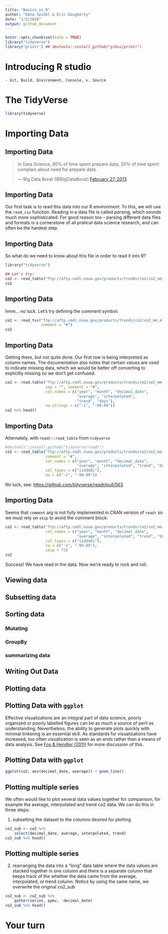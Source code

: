 ```yaml
---
title: "Basics_in_R"
author: "Dana Seidel & Eric Dougherty"
date: "1/3/2018"
output: github_document
---
```


```r
knitr::opts_chunk$set(echo = TRUE)
library("tidyverse")
library("printr") ## devtools::install_github("yihui/printr")
```


# Introducing R studio
    - Git, Build, Environment, Console, v. Source

# The TidyVerse

```r
library(tidyverse)
```

# Importing Data

## Importing Data

<blockquote class="twitter-tweet" lang="en"><p lang="en" dir="ltr">In Data Science, 80% of time spent prepare data, 20% of time spent complain about need for prepare data.</p>&mdash; Big Data Borat (@BigDataBorat) <a href="https://twitter.com/BigDataBorat/status/306596352991830016">February 27, 2013</a></blockquote>

## Importing Data

Our first task is to read this data into our R environment.  To this, we will use the `read_csv` function. Reading in a data file is called *parsing*, which sounds much more sophisticated.  For good reason too -- parsing different data files and formats is a cornerstone of all pratical data science research, and can often be the hardest step.

## Importing Data

So what do we need to know about this file in order to read it into R?

```r
library("tidyverse")
```


```r
## Let's try:
co2 <- read_table("ftp://aftp.cmdl.noaa.gov/products/trends/co2/co2_mm_mlo.txt")
co2
```


## Importing Data

hmm... no luck.  Let's try defining the comment symbol:


```r
co2 <- read_tsv("ftp://aftp.cmdl.noaa.gov/products/trends/co2/co2_mm_mlo.txt",
                comment = "#")
co2
```


## Importing Data

Getting there, but not quite done. Our first row is being interpreted as column names.  The documentation also notes that certain values are used to indicate missing data, which we would be better off converting to explicitly missing so we don't get confused.


```r
co2 <- read.table("ftp://aftp.cmdl.noaa.gov/products/trends/co2/co2_mm_mlo.txt",
                  sep = "", comment = "#",
                  col.names = c("year", "month", "decimal_date", 
                                "average", "interpolated", 
                                "trend", "days"),
                  na.strings = c("-1", "-99.99"))
co2 %>% head()
```


## Importing Data

Alternately, with `readr::read_table` from `tidyverse` 

```r
#devtools::install_github("tidyverse/readr")
co2 <- read_table("ftp://aftp.cmdl.noaa.gov/products/trends/co2/co2_mm_mlo.txt", 
                  comment = "#",
                  col_names = c("year", "month", "decimal_date", 
                                "average", "interpolated", "trend", "days"),
                  col_types = c("iiddddi"),
                  na = c("-1", "-99.99"))
```

No luck, see: <https://github.com/tidyverse/readr/pull/563>

## Importing Data

 Seems that `comment` arg is not fully implemented in CRAN version of `readr` so we must rely on `skip` to avoid the comment block:

```r
co2 <- read_table("ftp://aftp.cmdl.noaa.gov/products/trends/co2/co2_mm_mlo.txt",
                  col_names = c("year", "month", "decimal_date", 
                                "average", "interpolated", "trend", "days"),
                  col_types = c("iiddddi"),
                  na = c("-1", "-99.99"),
                  skip = 72)
co2 
```

Success! We have read in the data. Now we're ready to rock and roll.


## Viewing data

## Subsetting data

## Sorting data
### Mutating
### GroupBy
### summarizing data

## Writing Out Data

## Plotting data

## Plotting Data with `ggplot`

Effective visualizations are an integral part of data science, poorly organized or poorly labelled figures can be as much a source of peril as understanding.  Nevertheless, the ability to generate plots quickly with minimal tinkering is an essential skill.  As standards for visualizations have increased, too often visualization is seen as an ends rather than a means of data analysis. See [Fox & Hendler (2011)](http://science.sciencemag.org/content/331/6018/705.short) for more discussion of this.

## Plotting Data with `ggplot`


```r
ggplot(co2, aes(decimal_date, average)) + geom_line()
```


## Plotting multiple series

We often would like to plot several data values together for comparison,
for example the average, interpolated and trend co2 data. We can do
this in three steps:

1) subsetting the dataset to the columns desired for plotting

```r
co2_sub <- co2 %>%
    select(decimal_date, average, interpolated, trend)
co2_sub %>% head()
```


## Plotting multiple series

2) rearranging the data into a "long" data table where the data values
are stacked together in one column and there is a separate column that
keeps track of the whether the data came from the average,
interpolated, or trend column. Notice by using the same name,
we overwrite the original co2_sub


```r
co2_sub <- co2_sub %>%
    gather(series, ppmv, -decimal_date)
co2_sub %>% head()
```

# Your turn